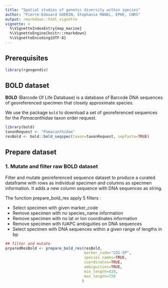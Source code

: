 ```yaml
---
title: "Spatial studies of genetic diversity within species"
author: "Pierre-Edouard GUERIN, Stephanie MANEL, EPHE, CNRS"
output: rmarkdown::html_vignette
vignette: >
  %\VignetteIndexEntry{map_marine}
  %\VignetteEngine{knitr::rmarkdown}
  %\VignetteEncoding{UTF-8}
---
```




## Prerequisites

```r
library(rgeogendiv)
```




## BOLD dataset

**BOLD** (Barcode Of Life Database) is a database of Barcode DNA sequences of georeferenced specimen that closely approximate species.

We use the package `bold` to download a set of georeferenced sequences for the *Pomacanthidae* taxon order request.

```r
library(bold)
taxonRequest <- "Pomacanthidae"
resBold <- bold::bold_seqspec(taxon=taxonRequest, sepfasta=TRUE)
```



## Prepare dataset
### 1. Mutate and filter raw BOLD dataset

Filter and mutate georeferenced sequence dataset to produce a curated dataframe with rows as individual specimen and columns as specimen information. It adds a new column sequence with DNA sequences as string.

The function prepare_bold_res apply 5 filters :

* Select specimen with given marker_code
* Remove specimen with no species_name information
* Remove specimen with no lat or lon coordinates information
* Remove specimen with IUAPC ambiguities on DNA sequences
* Select specimen with DNA sequences within a given range of lengths in bp

```r
## filter and mutate
prparedResBold <- prepare_bold_res(resBold,
                                   marker_code="COI-5P",
                                   species_names=TRUE, 
                                   coordinates=TRUE, 
                                   ambiguities=TRUE, 
                                   min_length=420,
                                   max_length=720
                                  )
```

